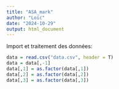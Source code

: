 ---
title: "ASA_mark"
author: "Loïc"
date: "2024-10-29"
output: html_document
---

Import et traitement des données:
```{r}
data = read.csv("data.csv", header = T)
data = data[,-1]
data[,1] = as.factor(data[,1])
data[,2] = as.factor(data[,2])
data[,3] = as.factor(data[,3])
```

